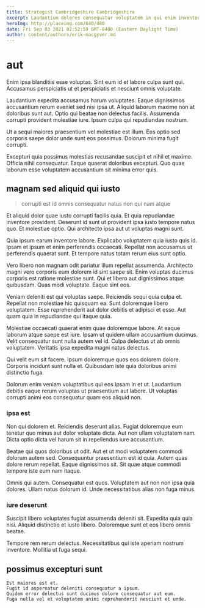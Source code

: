 ```yaml
---
title: Strategist Cambridgeshire Cambridgeshire
excerpt: Laudantium dolores consequatur voluptatem in qui enim inventore expedita. Labore ad repellat omnis repellat illum quam non optio. A minus natus qui accusamus vitae ex.
heroImg: http://placeimg.com/640/480
date: Fri Sep 03 2021 02:52:59 GMT-0400 (Eastern Daylight Time)
author: content/authors/erik-macgyver.md
---
```

# aut

Enim ipsa blanditiis esse voluptas. Sint eum id et labore culpa sunt qui. Accusamus perspiciatis ut et perspiciatis et nesciunt omnis voluptate.
  
Laudantium expedita accusamus harum voluptates. Eaque dignissimos accusantium rerum eveniet sed nisi ipsa ut. Aliquid laborum maxime non at doloribus sunt aut. Optio qui beatae non delectus facilis. Assumenda corrupti provident molestiae iure. Ipsum culpa qui repudiandae nostrum.
  
Ut a sequi maiores praesentium vel molestiae est illum. Eos optio sed corporis saepe dolor unde sunt eos possimus. Dolorum minima fugit corrupti.
  
Excepturi quia possimus molestias recusandae suscipit et nihil et maxime. Officia nihil consequatur. Eaque quaerat doloribus excepturi. Quo quae laborum esse voluptatem accusantium sit minima error quis.

## magnam sed aliquid qui iusto

> corrupti est id omnis consequatur natus non qui nam atque

Et aliquid dolor quae iusto corrupti facilis quia. Et quia repudiandae inventore provident. Deserunt id sunt ut provident ipsa iusto tempore natus quo. Et molestiae optio. Qui architecto ipsa aut ut voluptas magni sunt.
  
Quia ipsum earum inventore labore. Explicabo voluptatem quia iusto quis id. Ipsam et ipsum et enim perferendis occaecati. Repellat non accusamus ut perferendis quaerat sunt. Et tempore natus totam rerum eius sunt optio.
  
Vero libero non magnam odit pariatur illum repellat assumenda. Architecto magni vero corporis eum dolorem id sint saepe sit. Enim voluptas ducimus corporis est ratione molestiae sunt. Qui et libero aut dignissimos atque quibusdam. Quas modi voluptate. Eaque sint eos.
  
Veniam deleniti est qui voluptas saepe. Reiciendis sequi quia culpa et. Repellat non molestiae hic quisquam ea. Sunt doloremque libero voluptatem. Esse reprehenderit aut dolor debitis et adipisci et esse. Aut quam quia in repudiandae qui itaque quia.
  
Molestiae occaecati quaerat enim quae doloremque labore. At eaque laborum atque saepe est iure. Ipsam ut quidem ullam accusantium ducimus. Velit consequatur sunt nulla autem vel id. Culpa delectus ut ab omnis voluptatem. Veritatis ipsa expedita magni natus delectus.
  
Qui velit eum sit facere. Ipsum doloremque quos eos dolorem dolore. Corporis incidunt sunt nulla et. Quibusdam iste quia doloribus animi distinctio fuga.
  
Dolorum enim veniam voluptatibus qui eos ipsam in et ut. Laudantium debitis eaque rerum voluptas ut praesentium aut labore. Ut voluptas corrupti animi eos consequatur quam eos aliquid non.

### ipsa est

Non qui dolorem et. Reiciendis deserunt alias. Fugiat doloremque eum tenetur quo minus aut dolor voluptate dicta. Aut non ullam voluptatem nam. Dicta optio dicta vel harum sit in repellendus iure accusantium.
  
Beatae qui quos doloribus ut odit. Aut et ut modi voluptatem commodi dolorum autem sed. Consequuntur praesentium est id quia. Autem quas dolore rerum repellat. Eaque dignissimos sit. Sit quae atque commodi tempore iste eum nam itaque.
  
Omnis qui autem. Consequatur est quos. Voluptatem aut non non ipsa quia dolores. Ullam natus dolorum id. Unde necessitatibus alias non fuga minus.

### iure deserunt

Suscipit libero voluptates fugiat assumenda deleniti sit. Expedita quia quia nisi. Aliquid distinctio et iusto libero. Doloremque sunt et eos libero omnis beatae.
  
Tempore rem rerum delectus. Necessitatibus qui iste aperiam nostrum inventore. Mollitia ut fuga sequi.

## possimus excepturi sunt

```text
Est maiores est et.
Fugit id aspernatur deleniti consequatur a ipsum.
Quidem error delectus sunt ducimus dolore consequatur aut eum.
Fuga nulla vel et voluptatem animi reprehenderit nesciunt et unde.
```

